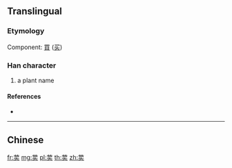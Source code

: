 {{character info/new}}
{{also|蕒}}
==Translingual==

===Etymology===
Component: [[買]] ([[买]])

===Han character===
{{Han char|rn=140|rad=艸|as=06|sn=12|four=|canj=TNYK}}

# a plant name

====References====
* {{Han ref|kx=1031.381|hdz=53212.100|uh=836C|ud=33644}}

----

==Chinese==
{{zh-see|蕒}}

[[fr:荬]]
[[mg:荬]]
[[pl:荬]]
[[th:荬]]
[[zh:荬]]